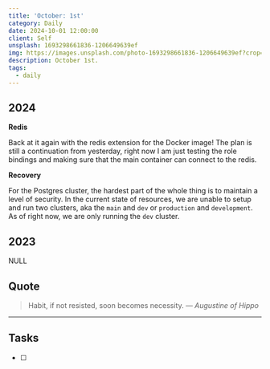```yaml
---
title: 'October: 1st'
category: Daily
date: 2024-10-01 12:00:00
client: Self
unsplash: 1693298661836-1206649639ef
img: https://images.unsplash.com/photo-1693298661836-1206649639ef?crop=entropy&cs=srgb&fm=jpg&ixid=MnwzNjM5Nzd8MHwxfHJhbmRvbXx8fHx8fHx8fDE2ODE3NDg2ODY&ixlib=rb-4.0.3&q=85
description: October 1st. 
tags:
  - daily
---
```



## 2024

**Redis**

Back at it again with the redis extension for the Docker image!
The plan is still a continuation from yesterday, right now I am just testing the role bindings and making sure that the main container can connect to the redis.

**Recovery**

For the Postgres cluster, the hardest part of the whole thing is to maintain a level of security.
In the current state of resources, we are unable to setup and run two clusters, aka the `main` and `dev` or `production` and `development`.
As of right now, we are only running the `dev` cluster.

## 2023

NULL

## Quote

> Habit, if not resisted, soon becomes necessity.
> — <cite>Augustine of Hippo</cite>

---

## Tasks

- [ ]